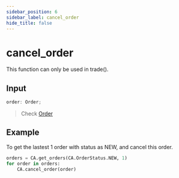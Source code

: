 ```yaml
---
sidebar_position: 6
sidebar_label: cancel_order
hide_title: false
---
```




# cancel_order

<Highlight color="#ffba00"> This function can only be used in trade().</Highlight>

## Input

```typescript
order: Order;
```

> Check [Order](/docs/developer/api/python/ca-objects/order)

## Example

To get the lastest 1 order with status as NEW, and cancel this order.

```python
orders = CA.get_orders(CA.OrderStatus.NEW, 1)
for order in orders:
    CA.cancel_order(order)
```
